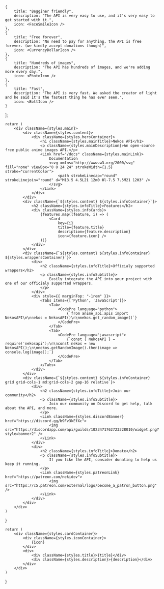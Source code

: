 



    {
        title: "Begginer friendly",
        description: "The API is very easy to use, and it's very easy to get started with it.",
        icon: <FaceSmileIcon />
    },
    {
        title: "Free forever",
        description: "No need to pay for anything, the API is free forever. (we kindly accept donations though)",
        icon: <CurrencyDollarIcon />
    },
    {
        title: "Hundreds of images",
        description: "The API has hundreds of images, and we're adding more every day.",
        icon: <PhotoIcon />
    },
    {
        title: "Fast",
        description: "The API is very fast. We asked the creator of light and he said it's the fastest thing he has ever seen.",
        icon: <BoltIcon />
    }
];

    return (
        <div className={styles.main}>
            <div className={styles.content}>
                <div className={styles.heroContainer}>
                    <h1 className={styles.mainTitle}>Nekos API</h1>
                    <p className={styles.mainDescription}>An open-source free public anime images API.</p>
                    <Link href="/docs" className={styles.mainLink}>
                        Documentation
                        <svg xmlns="http://www.w3.org/2000/svg" fill="none" viewBox="0 0 24 24" strokeWidth={1.5} stroke="currentColor">
                            <path strokeLinecap="round" strokeLinejoin="round" d="M13.5 4.5L21 12m0 0l-7.5 7.5M21 12H3" />
                        </svg>
                    </Link>
                </div>
            </div>
            <div className={`${styles.content} ${styles.infoContainer}`}>
                <h2 className={styles.infoTitle}>Features</h2>
                <div className={styles.infoCards}>
                    {features.map((feature, i) => (
                        <Card 
                            key={i}
                            title={feature.title}
                            description={feature.description}
                            icon={feature.icon} />
                    ))}
                </div>
            </div>
            <div className={`${styles.content} ${styles.infoContainer} ${styles.wrappersContainer}`}>
                <div>
                    <h2 className={styles.infoTitle}>Officialy supported wrappers</h2>
                    <p className={styles.infoSubtitle}>
                        Easily integrate the API into your project with one of our officialy supported wrappers.
                    </p>
                </div>
                <div style={{ marginTop: "-1rem" }}>
                    <Tabs items={['Python', 'JavaScript']}>
                        <Tab>
                            <CodePre language="python">
                                {`from anime_api.apis import NekosAPI\n\nnekos = NekosAPI()\n\nnekos.get_random_image()`}
                            </CodePre>
                        </Tab>
                        <Tab>
                            <CodePre language="javascript">
                                {`const { NekosAPI } = require('nekosapi');\n\nconst nekos = new NekosAPI();\n\nnekos.getRandomImage().then(image => console.log(image));`}
                            </CodePre>
                        </Tab>
                    </Tabs>
                </div>
            </div>
            <div className={`${styles.content} ${styles.infoContainer} grid grid-cols-1 md:grid-cols-2 gap-16 relative`}>
                <div>
                    <h2 className={styles.infoTitle}>Join our community</h2>
                    <p className={styles.infoSubtitle}>
                        Join our community on Discord to get help, talk about the API, and more.
                    </p>
                    <Link className={styles.discordBanner} href="https://discord.gg/b9Fv3kEfXc">
                        <img src="https://discordapp.com/api/guilds/1023471762723328010/widget.png?style=banner2" />
                    </Link>
                </div>
                <div>
                    <h2 className={styles.infoTitle}>Donate</h2>
                    <p className={styles.infoSubtitle}>
                        If you like the API, consider donating to help us keep it running.
                    </p>
                    <Link className={styles.patreonLink} href="https://patreon.com/nekidev">
                        <img src="https://c5.patreon.com/external/logo/become_a_patron_button.png" />
                    </Link>
                </div>
            </div>
        </div>
    )
}

    return (
        <div className={styles.cardContainer}>
            <div className={styles.iconContainer}>
                {icon}
            </div>
            <div>
                <div className={styles.title}>{title}</div>
                <div className={styles.description}>{description}</div>
            </div>
        </div>
    )
}

<Home />